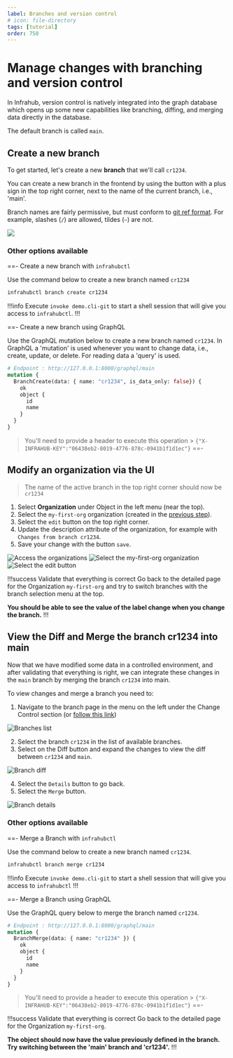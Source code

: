 ```yaml
---
label: Branches and version control
# icon: file-directory
tags: [tutorial]
order: 750
---
```

# Manage changes with branching and version control

In Infrahub, version control is natively integrated into the graph database which opens up some new capabilities like branching, diffing, and merging data directly in the database.

The default branch is called `main`.

## Create a new branch

To get started, let's create a new **branch** that we'll call `cr1234`.

You can create a new branch in the frontend by using the button with a plus sign in the top right corner, next to the name of the current branch, i.e., 'main'.

Branch names are fairly permissive, but must conform to [git ref format](https://git-scm.com/docs/git-check-ref-format). For example, slashes (`/`) are allowed, tildes (`~`) are not.

![](../../media/tutorial_1_branch_creation.png)

### Other options available

==- Create a new branch with `infrahubctl`

Use the command below to create a new branch named `cr1234`

```sh
infrahubctl branch create cr1234
```

!!!info
Execute `invoke demo.cli-git` to start a shell session that will give you access to `infrahubctl`.
!!!

==- Create a new branch using GraphQL

Use the GraphQL mutation below to create a new branch named `cr1234`. In GraphQL a 'mutation' is used
whenever you want to change data, i.e., create, update, or delete. For reading data a 'query' is used.

```graphql
# Endpoint : http://127.0.0.1:8000/graphql/main
mutation {
  BranchCreate(data: { name: "cr1234", is_data_only: false}) {
    ok
    object {
      id
      name
    }
  }
}
```

> You'll need to provide a header to execute this operation > `{"X-INFRAHUB-KEY":"06438eb2-8019-4776-878c-0941b1f1d1ec"}`
==-

## Modify an organization via the UI

> The name of the active branch in the top right corner should now be `cr1234`

1. Select **Organization** under Object in the left menu (near the top).
2. Select the `my-first-org` organization (created in the [previous step](./creating-an-object.mdx)).
3. Select the `edit` button on the top right corner.
4. Update the description attribute of the organization, for example with `Changes from branch cr1234`.
5. Save your change with the button `save`.

![Access the organizations](../../media/tutorial_1_organizations.png)
![Select the my-first-org organization](../../media/tutorial_1_organization_details.png)
![Select the `edit` button](../../media/tutorial_1_organization_edit.png)

!!!success Validate that everything is correct
Go back to the detailed page for the Organization `my-first-org` and try to switch branches with the branch selection menu at the top.

**You should be able to see the value of the label change when you change the branch.**
!!!

## View the Diff and Merge the branch cr1234 into main

Now that we have modified some data in a controlled environment, and after validating that everything is right, we can integrate these changes in the `main` branch by merging the branch `cr1234` into main.

To view changes and merge a branch you need to:

1. Navigate to the branch page in the menu on the left under the Change Control section (or [follow this link](http://localhost:8000/branches/))

![Branches list](../../media/tutorial_1_branch_list.png)

2. Select the branch `cr1234` in the list of available branches.
3. Select on the Diff button and expand the changes to view the diff between `cr1234` and `main`.

![Branch diff](../../media/tutorial_1_branch_diff.png)

4. Select the `Details` button to go back.
5. Select the `Merge` button.

![Branch details](../../media/tutorial_1_branch_details.png)

### Other options available

==- Merge a Branch with `infrahubctl`

Use the command below to create a new branch named `cr1234`.

```sh
infrahubctl branch merge cr1234
```

!!!info
Execute `invoke demo.cli-git` to start a shell session that will give you access to `infrahubctl`
!!!

==- Merge a Branch using GraphQL

Use the GraphQL query below to merge the branch named `cr1234`.

```graphql
# Endpoint : http://127.0.0.1:8000/graphql/main
mutation {
  BranchMerge(data: { name: "cr1234" }) {
    ok
    object {
      id
      name
    }
  }
}
```

> You'll need to provide a header to execute this operation > `{"X-INFRAHUB-KEY":"06438eb2-8019-4776-878c-0941b1f1d1ec"}`
==-

!!!success Validate that everything is correct
Go back to the detailed page for the Organization `my-first-org`.

**The object should now have the value previously defined in the branch. Try switching between the 'main' branch and 'cr1234'.**
!!!
